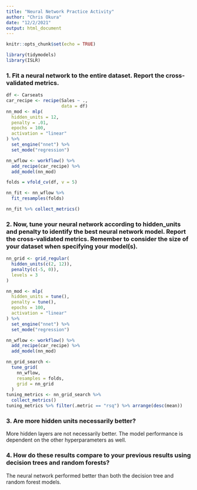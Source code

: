 ---
title: "Neural Network Practice Activity"
author: "Chris Okura"
date: "12/2/2021"
output: html_document
---

```{r setup, include=FALSE}
knitr::opts_chunk$set(echo = TRUE)
```

```{r include = FALSE}
library(tidymodels)
library(ISLR)
```

### 1. Fit a neural network to the entire dataset. Report the cross-validated metrics.
```{r}
df <- Carseats
car_recipe <- recipe(Sales ~ ., 
                     data = df) 
nn_mod <- mlp(
  hidden_units = 12,
  penalty = .01,
  epochs = 100,
  activation = "linear"
) %>%
  set_engine("nnet") %>%
  set_mode("regression")

nn_wflow <- workflow() %>%
  add_recipe(car_recipe) %>%
  add_model(nn_mod)

```

```{r}
folds = vfold_cv(df, v = 5)

nn_fit <- nn_wflow %>%
  fit_resamples(folds)

nn_fit %>% collect_metrics()
```


### 2. Now, tune your neural network according to hidden_units and penalty to identify the best neural network model. Report the cross-validated metrics. Remember to consider the size of your dataset when specifying your model(s).
```{r}
nn_grid <- grid_regular(
  hidden_units(c(2, 12)),
  penalty(c(-5, 0)),
  levels = 3
)

nn_mod <- mlp(
  hidden_units = tune(),
  penalty = tune(),
  epochs = 100,
  activation = "linear"
) %>%
  set_engine("nnet") %>%
  set_mode("regression")

nn_wflow <- workflow() %>%
  add_recipe(car_recipe) %>%
  add_model(nn_mod)
```

```{r}
nn_grid_search <-
  tune_grid(
    nn_wflow,
    resamples = folds,
    grid = nn_grid
  )
tuning_metrics <- nn_grid_search %>%
  collect_metrics()
tuning_metrics %>% filter(.metric == "rsq") %>% arrange(desc(mean))
```

### 3. Are more hidden units necessarily better?
More hidden layers are not necessarily better. The model performance is dependent on the other hyperparameters as well. 


### 4. How do these results compare to your previous results using decision trees and random forests?
The neural network performed better than both the decision tree and random forest models.
